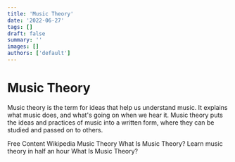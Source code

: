 ```yaml
---
title: 'Music Theory'
date: '2022-06-27'
tags: []
draft: false
summary: ''
images: []
authors: ['default']
---
```


# Music Theory

Music theory is the term for ideas that help us understand music. It explains what music does, and what's going on when we hear it. Music theory puts the ideas and practices of music into a written form, where they can be studied and passed on to others.

<ResourceGroupTitle>Free Content</ResourceGroupTitle>
<BadgeLink colorScheme='yellow' badgeText='Read' href='https://en.wikipedia.org/wiki/Music_theory'>Wikipedia Music Theory</BadgeLink>
<BadgeLink colorScheme='yellow' badgeText='Read' href='https://www.dummies.com/article/academics-the-arts/music/music-theory/what-is-music-theory-197988/'>What Is Music Theory?</BadgeLink>
<BadgeLink badgeText='Watch' href='https://www.youtube.com/watch?v=rgaTLrZGlk0'>Learn music theory in half an hour</BadgeLink>
<BadgeLink badgeText='Watch' href='https://www.youtube.com/watch?v=8p3hZ2Yonsc'>What Is Music Theory?</BadgeLink>

